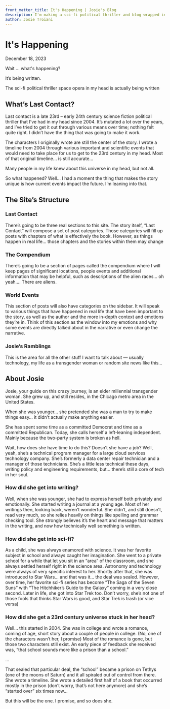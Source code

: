 ```yaml
---
front_matter_title: It's Happening | Josie's Blog
description: I'm making a sci-fi political thriller and blog wrapped inside a website, read about it here.
author: Josie Troiani
---
```

# It's Happening

December 18, 2023

Wait ... what's happening?

It’s being written.

The sci-fi political thriller space opera in my head is actually being written

## What’s Last Contact?

Last contact is a late 23rd – early 24th century science fiction political thriller that I’ve had in my head since 2004. It’s mutated a lot over the years, and I’ve tried to get it out through various means over time; nothing felt quite right. I didn’t have the thing that was going to make it work.

The characters I originally wrote are still the center of the story. I wrote a timeline from 2004 through various important and scientific events that would need to take place for us to get to the 23rd century in my head. Most of that original timeline… is still accurate…

Many people in my life knew about this universe in my head, but not all.

So what happened? Well… I had a moment the thing that makes the story unique is how current events impact the future. I’m leaning into that.

## The Site’s Structure

### Last Contact

There’s going to be three real sections to this site. The story itself, “Last Contact” will compose a set of post categories. Those categories will fill up posts with chapters of what is effectively the book. However, as things happen in real life… those chapters and the stories within them may change

### The Compendium

There’s going to be a section of pages called the compendium where I will keep pages of significant locations, people events and additional information that may be helpful, such as descriptions of the alien races… oh yeah…. There are aliens.

### World Events

This section of posts will also have categories on the sidebar. It will speak to various things that have happened in real life that have been important to the story, as well as the author and the more in-depth context and emotions they’re in. Think of this section as the window into my emotions and why some events are directly talked about in the narrative or even change the narrative.

### Josie’s Ramblings

This is the area for all the other stuff I want to talk about — usually technology, my life as a transgender woman or random site news like this…

## About Josie

Josie, your guide on this crazy journey, is an elder millennial transgender woman. She grew up, and still resides, in the Chicago metro area in the United States.

When she was younger… she pretended she was a man to try to make things easy… it didn’t actually make anything easier.

She has spent some time as a committed Democrat and time as a committed Republican. Today, she calls herself a left-leaning independent. Mainly because the two-party system is broken as hell.

Wait, how does she have time to do this? Doesn’t she have a job? Well, yeah, she’s a technical program manager for a large cloud services technology company. She’s formerly a data center repair technician and a manager of those technicians. She’s a little less technical these days, writing policy and engineering requirements, but… there’s still a core of tech in her soul.

### How did she get into writing?

Well, when she was younger, she had to express herself both privately and emotionally. She started writing a journal at a young age. Most of her writings then, looking back, weren’t wonderful. She didn’t, and still doesn’t, read very much, so she relies heavily on things like spelling and grammar checking tool. She strongly believes it’s the heart and message that matters in the writing, and now how technically well something is written.

### How did she get into sci-fi?

As a child, she was always enamored with science. It was her favorite subject in school and always caught her imagination. She went to a private school for a while that let you sit in an “area” of the classroom, and she always settled herself right in the science area. Astronomy and technology were always of very specific interest to her. Shortly after that, she was introduced to Star Wars… and that was it… the deal was sealed. However, over time, her favorite sci-fi series has become “The Saga of the Seven Suns” with “The Hitchhiker’s Guide to the Galaxy” coming in a very close second. Later in life, she got into Star Trek too. Don’t worry, she’s not one of those fools that thinks Star Wars is good, and Star Trek is trash (or vice versa)

### How did she get a 23rd century universe stuck in her head?

Well… this started in 2004. She was in college and wrote a romance, coming of age, short story about a couple of people in college. (No, one of the characters wasn’t her, I promise) Most of the romance is gone, but those two characters still exist. An early piece of feedback she received was, “that school sounds more like a prison than a school.”

…

That sealed that particular deal, the “school” became a prison on Tethys (one of the moons of Saturn) and it all spiraled out of control from there. She wrote a timeline. She wrote a detailed first half of a book that occurred mostly in the prison (don’t worry, that’s not here anymore) and she’s “started over” six times now…

But this will be the one. I promise, and so does she.
